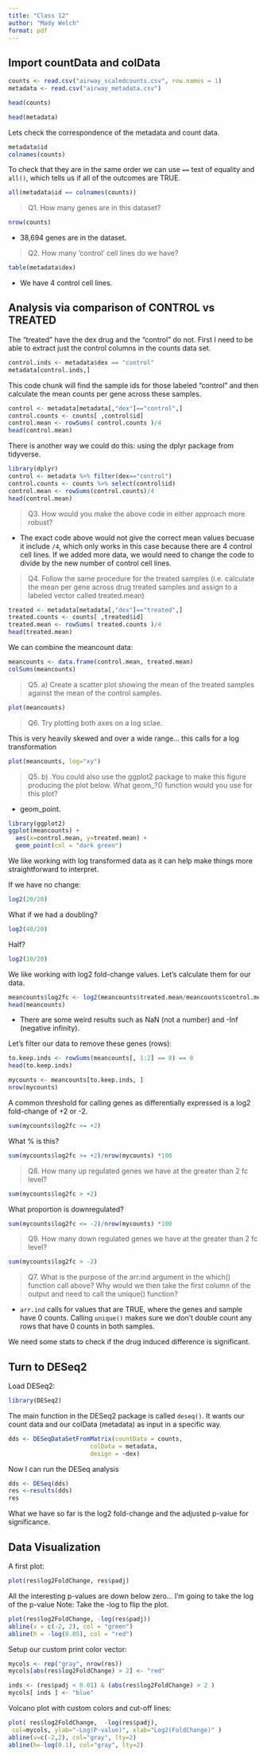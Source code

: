 ```yaml
---
title: "Class 12"
author: "Mady Welch"
format: pdf
---
```


## Import countData and colData

```r
counts <- read.csv("airway_scaledcounts.csv", row.names = 1)
metadata <- read.csv("airway_metadata.csv")

head(counts)
```

```r
head(metadata)
```

Lets check the correspondence of the metadata and count data.

```r
metadata$id
colnames(counts)
```

To check that they are in the same order we can use `==` test of equality and `all()`, which tells us if all of the outcomes are TRUE. 

```r
all(metadata$id == colnames(counts))
```



>Q1. How many genes are in this dataset?

```r
nrow(counts)
```
- 38,694 genes are in the dataset. 


>Q2. How many 'control' cell lines do we have?

```r
table(metadata$dex)
```
- We have 4 control cell lines.




## Analysis via comparison of CONTROL vs TREATED


The "treated" have the dex drug and the "control" do not. 
First I need to be able to extract just the control columns in the counts data set.

```r
control.inds <- metadata$dex == "control"
metadata[control.inds,]
```



This code chunk will find the sample ids for those labeled "control" and then calculate the mean counts per gene across these samples. 

```r
control <- metadata[metadata[,"dex"]=="control",]
control.counts <- counts[ ,control$id]
control.mean <- rowSums( control.counts )/4 
head(control.mean)
```

There is another way we could do this: using the dplyr package from tidyverse. 

```r
library(dplyr)
control <- metadata %>% filter(dex=="control")
control.counts <- counts %>% select(control$id) 
control.mean <- rowSums(control.counts)/4
head(control.mean)
```


>Q3. How would you make the above code in either approach more robust? 

- The exact code above would not give the correct mean values becuase it include `/4`, which only works in this case because there are 4 control cell lines. If we added more data, we would need to change the code to divide by the new number of control cell lines. 

>Q4. Follow the same procedure for the treated samples (i.e. calculate the mean per gene across drug treated samples and assign to a labeled vector called treated.mean) 

```r
treated <- metadata[metadata[,"dex"]=="treated",]
treated.counts <- counts[ ,treated$id]
treated.mean <- rowSums( treated.counts )/4 
head(treated.mean)
```


We can combine the meancount data: 
```r
meancounts <- data.frame(control.mean, treated.mean)
colSums(meancounts)
```


>Q5.
  a) Create a scatter plot showing the mean of the treated samples against the mean of the control samples.

```r
plot(meancounts)
```

  >Q6. Try plotting both axes on a log sclae.
  
This is very heavily skewed and over a wide range... this calls for a log transformation

```r
plot(meancounts, log="xy")
```



>Q5. 
  b) .You could also use the ggplot2 package to make this figure producing the plot below. What geom_?() function would you use for this plot?
  
  - geom_point.

```r
library(ggplot2)
ggplot(meancounts) + 
  aes(x=control.mean, y=treated.mean) + 
  geom_point(col = "dark green")
```



We like working with log transformed data as it can help make things more straightforward to interpret. 

If we have no change:
```r
log2(20/20)
```

What if we had a doubling? 
```r
log2(40/20)
```

Half?
```r
log2(10/20)
```


We like working with log2 fold-change values. Let's calculate them for our data.

```r
meancounts$log2fc <- log2(meancounts$treated.mean/meancounts$control.mean)
head(meancounts)
```
- There are some weird results such as NaN (not a number) and -Inf (negative infinity). 

Let's filter our data to remove these genes (rows): 

```r
to.keep.inds <- rowSums(meancounts[, 1:2] == 0) == 0
head(to.keep.inds)
```

```r
mycounts <- meancounts[to.keep.inds, ]
nrow(mycounts)
```

A common threshold for calling genes as differentially expressed is a log2 fold-change of +2 or -2. 

```r
sum(mycounts$log2fc >= +2)
```

What % is this? 

```r
sum(mycounts$log2fc >= +2)/nrow(mycounts) *100
```

>Q8. How many up regulated genes we have at the greater than 2 fc level?

```r
sum(mycounts$log2fc > +2)
```


What proportion is downregulated? 

```r
sum(mycounts$log2fc <= -2)/nrow(mycounts) *100
```


>Q9. How many down regulated genes we have at the greater than 2 fc level?

```r
sum(mycounts$log2fc > -2)
```



>Q7. What is the purpose of the arr.ind argument in the which() function call above? Why would we then take the first column of the output and need to call the unique() function?

- `arr.ind` calls for values that are TRUE, where the genes and sample have 0 counts. Calling `unique()` makes sure we don't double count any rows that have 0 counts in both samples. 


We need some stats to check if the drug induced difference is significant. 


## Turn to DESeq2 

Load DESeq2:
```r
library(DESeq2)
```

The main function in the DESeq2 package is called `deseq()`. It wants our count data and our colData (metadata) as input in a specific way. 

```r
dds <- DESeqDataSetFromMatrix(countData = counts, 
                       colData = metadata, 
                       design = ~dex)
```

Now I can run the DESeq analysis

```r
dds <- DESeq(dds)
res <-results(dds)
res
```

What we have so far is the log2 fold-change and the adjusted p-value for significance. 




## Data Visualization

A first plot:

```r
plot(res$log2FoldChange, res$padj)
```

All the interesting p-values are down below zero... 
I'm going to take the log of the p-value
Note: Take the -log to flip the plot.

```r
plot(res$log2FoldChange, -log(res$padj))
abline(v = c(-2, 2), col = "green")
abline(h = -log(0.05), col = "red")
```

Setup our custom print color vector: 

```r
mycols <- rep("gray", nrow(res))
mycols[abs(res$log2FoldChange) > 2] <- "red"

inds <- (res$padj < 0.01) & (abs(res$log2FoldChange) > 2 )
mycols[ inds ] <- "blue"
```

Volcano plot with custom colors and cut-off lines: 

```r
plot( res$log2FoldChange,  -log(res$padj), 
 col=mycols, ylab="-Log(P-value)", xlab="Log2(FoldChange)" )
abline(v=c(-2,2), col="gray", lty=2)
abline(h=-log(0.1), col="gray", lty=2)
```







































